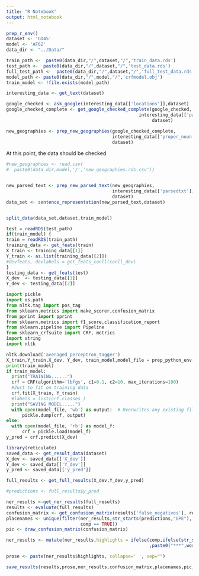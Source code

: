 ```yaml
---
title: "R Notebook"
output: html_notebook
---
```



```r
prep_r_env()
dataset <- 'GD45'
model <- 'AF62'
data_dir <- "../Data/"

train_path <-  paste0(data_dir,"/",dataset,"/",'train_data.rds')
test_path <-  paste0(data_dir,"/",dataset,"/",'test_data.rds')
full_test_path <-  paste0(data_dir,"/",dataset,"/",'full_test_data.rds')
model_path <- paste0(data_dir,"/",model,"/",'crfmodel.obj')
train_model <- !file.exists(model_path)

interesting_data <- get_text(dataset)

google_checked <- ask_google(interesting_data[['locations']],dataset)
google_checked_complete <- get_google_checked_complete(google_checked, 
                                                  interesting_data[['parsedtxt']],
                                                       dataset)

new_geographies <- prep_new_geographies(google_checked_complete,
                                        interesting_data[['proper_noun']],
                                        dataset)
```

At this point, the data should be checked

```r
#new_geographies <- read.csv(
#  paste0(data_dir,model,'/','new_geographies.rds.csv'))


new_parsed_text <- prep_new_parsed_text(new_geographies,
                                        interesting_data[['parsedtxt']],
                                        dataset)
data_set <- sentence_representation(new_parsed_text,dataset)


split_data(data_set,dataset,train_model)

test = readRDS(test_path)
if(train_model) {
train = readRDS(train_path)
training_data <- get_feats(train)
X_train <- training_data[[1]]
Y_train <- as.list(training_data[[2]])
#devfeats, devlabels = get_feats_conll(conll_dev)
}
testing_data <- get_feats(test)
X_dev  <- testing_data[[1]]
Y_dev <- testing_data[[2]]


```

```python
import pickle
import os.path
from nltk.tag import pos_tag
from sklearn.metrics import make_scorer,confusion_matrix
from pprint import pprint
from sklearn.metrics import f1_score,classification_report
from sklearn.pipeline import Pipeline
from sklearn_crfsuite import CRF, metrics
import string
import nltk

nltk.download('averaged_perceptron_tagger')
X_train,Y_train,X_dev, Y_dev, train_model,model_file = prep_python_env()
print(train_model)
if train_model: 
  print("TRAINING......")
  crf = CRF(algorithm='lbfgs', c1=0.1, c2=10, max_iterations=100)
  #Just to fit on training data
  crf.fit(X_train, Y_train)
  #labels = list(crf.classes_)
  print("SAVING MODEL.....")
  with open(model_file, 'wb') as output:  # Overwrites any existing file.
      pickle.dump(crf, output)
else:
  with open(model_file, 'rb') as model_f:
      crf = pickle.load(model_f)
y_pred = crf.predict(X_dev)

```


```r
library(reticulate)
saved_data <- get_result_data(dataset)
X_dev <- saved_data[['X_dev']]
Y_dev <- saved_data[['Y_dev']]
y_pred <- saved_data[['y_pred']]

full_results <- get_full_results(X_dev,Y_dev,y_pred)

#predictions <- full_results$y_pred

ner_results <-get_ner_results(full_results)
results <- evaluate(full_results)
confusion_matrix <- get_confusion_matrix(results['false_negatives'], results['true_positives'], results['true_negatives'], results['false_positives'])
placenames <- unique(filter(ner_results,str_starts(predictions,"GPE"),
                            comp == TRUE))
pic <- draw_confusion_matrix(confusion_matrix)

ner_results <- mutate(ner_results,highlights = ifelse(comp,ifelse(str_starts(predictions,"GPE"),paste0("++",word,"++"),word)
                                                      ,paste0("***",word,"***")))

prose <- paste(ner_results$highlights, collapse=' ', sep="")

save_results(results,prose,ner_results,confusion_matrix,placenames,pic,dataset)

```


